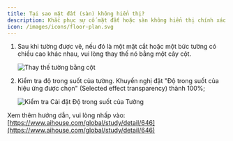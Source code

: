 ```yaml
---
title: Tại sao mặt đất (sàn) không hiển thị?
description: Khắc phục sự cố mặt đất hoặc sàn không hiển thị chính xác trong AiHouse, bao gồm kiểm tra loại tường và cài đặt độ trong suốt.
icon: /images/icons/floor-plan.svg
---
```


1.  Sau khi tường được vẽ, nếu đó là một mặt cắt hoặc một bức tường có chiều cao khác nhau, vui lòng thay thế nó bằng một cây cột.

    ![Thay thế tường bằng cột](https://ai-study1.3vjia.com/aihouse-web/fc53b8f2-cee3-4612-927a-9a9801c8c8a8.png)

2.  Kiểm tra độ trong suốt của tường. Khuyến nghị đặt "Độ trong suốt của hiệu ứng được chọn" (Selected effect transparency) thành 100%;

    ![Kiểm tra Cài đặt Độ trong suốt của Tường](https://ai-study1.3vjia.com/aihouse-web/d763d05e-1c8b-4cc6-bcdb-ce3d6a3306a1.png)

Xem thêm hướng dẫn, vui lòng nhấp vào: [https://www.aihouse.com/global/study/detail/646](https://www.aihouse.com/global/study/detail/646)
